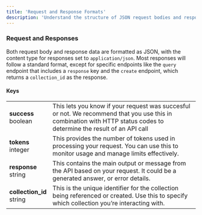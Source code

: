 ```yaml
---
title: 'Request and Response Formats'
description: 'Understand the structure of JSON request bodies and responses, including key details for success, tokens, and identifiers.'
---
```

### Request and Responses
Both request body and response data are formatted as JSON, with the content type for responses set to `application/json`. Most responses will follow a standard format, except for specific endpoints like the `query` endpoint that includes a `response` key and the `create` endpoint, which returns a `collection_id` as the response. 

#### Keys
|| |
|------------|------------|
|**success** <br />boolean| This lets you know if your request was succesful or not. We recommend that you use this in combination with HTTP status codes to determine the result of an API call |
| **tokens**  <br />integer | This provides the number of tokens used in processing your request. You can use this to monitor usage and manage limits effectively. |
| **response**  <br />string | This contains the main output or message from the API based on your request. It could be a generated answer, or error details. |
| **collection_id** <br />string | This is the unique identifier for the collection being referenced or created. Use this to specify which collection you’re interacting with. |